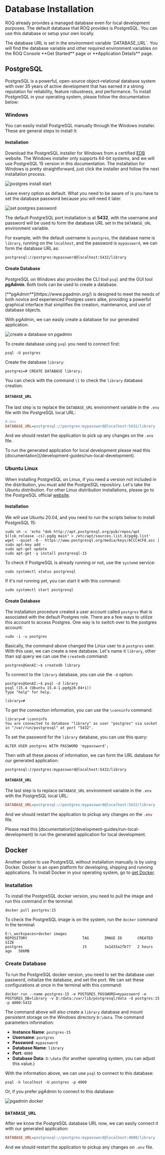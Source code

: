
# Database Installation

ROQ already provides a managed database even for local development purposes. The default database that ROQ provides is PostgreSQL. You can use this database or setup your own locally. 

<Callout type="info">
The database URL is set in the environment variable `DATABASE_URL`. You will find the database variable and other required environment variables on the ROQ Console **Get Started** page or **Application Details** page. 
</Callout>

## PostgreSQL

PostgreSQL is a powerful, open-source object-relational database system with over 35 years of active development that has earned it a strong reputation for reliability, feature robustness, and performance. To install PostgreSQL in your operating system, please follow the documentation below:

### Windows

You can easily install PostgreSQL manually through the Windows installer. These are general steps to install it:

#### Installation

Download the PostgreSQL installer for Windows from a certified [EDB](https://www.enterprisedb.com/downloads/postgres-postgresql-downloads) website. The Windows installer only supports 64-bit systems, and we will use PostgreSQL 15 version in this documentation. The installation for Windows is pretty straightforward, just click the installer and follow the next installation process.

![postgres install start](/postgresql-install-1.png)

Leave every option as default. What you need to be aware of is you have to set the database password because you will need it later.

![set postgres password](/postgresql-install-password.png)

The default PostgreSQL port installation is at **5432**, with the username and password will be used to form the database URL set in the `DATABASE_URL` environment variable. 

For example, with the default username is `postgres`, the database name is `library`, running on the `localhost`, and the password is `mypassword`, we can form the database URL as:

```shell
postgresql://postgres:mypassword@localhost:5432/library
```

#### Create Database

PostgreSQL on Windows also provides the CLI tool `psql` and the GUI tool **pgAdmin**. Both tools can be used to create a database.

<Callout type="info">
[**pgAdmin**](https://www.pgadmin.org/) is designed to meet the needs of both novice and experienced Postgres users alike, providing a powerful graphical interface that simplifies the creation, maintenance, and use of database objects.
</Callout>

With pgAdmin, we can easily create a database for our generated application.

![create a database on pgadmin](/pgadmin-create-db.png)

To create database using `psql` you need to connect first:

```shell
psql -U postgres
```
Create the database `library`:

```shell
postgres=# CREATE DATABASE library;
```

You can check with the command `\l` to check the `library` database creation.

#### `DATABASE_URL`

The last step is to replace the `DATABASE_URL` environment variable in the `.env` file with the PostgreSQL local URL:

```ini
#.env
DATABASE_URL=postgresql://postgres:mypassword@localhost:5432/library
```

And we should restart the application to pick up any changes on the `.env` file.

<Callout type="info">
To run the generated application for local development please read this [documentation](/development-guides/run-local-development).
</Callout>


### Ubuntu Linux

When installing PostgreSQL on Linux, if you need a version not included in the distribution, you must add the PostgreSQL repository. Let's take the Ubuntu distribution. For other Linux distribution installations, please go to the PostgreSQL official [website](https://www.postgresql.org/download/).

#### Installation

We will use Ubuntu 20.04, and you need to run the scripts below to install PostgreSQL 15:

```shell
sudo sh -c 'echo "deb http://apt.postgresql.org/pub/repos/apt $(lsb_release -cs)-pgdg main" > /etc/apt/sources.list.d/pgdg.list'
wget --quiet -O - https://www.postgresql.org/media/keys/ACCC4CF8.asc | sudo apt-key add -
sudo apt-get update
sudo apt-get -y install postgresql-15
```

To check if PostgreSQL is already running or not, use the `systemd` service:

```shell
sudo systemctl status postgresql
```

If it's not running yet, you can start it with this command:

```shell
sudo systemctl start postgresql
```

#### Create Database

The installation procedure created a user account called `postgres` that is associated with the default Postgres role. There are a few ways to utilize this account to access Postgres. One way is to switch over to the postgres account:

```shell
sudo -i -u postgres
```
Basically, the command above changed the Linux user to a `postgres` user. With this user, we can create a new database. Let's name it `library`, other than sql query we can use the `createdb` command:

```shell
postgres@GenAI:~$ createdb library
```
To connect to the `library` database, you can use the `-d` option:

```shell
postgres@GenAI:~$ psql -d library
psql (15.4 (Ubuntu 15.4-1.pgdg20.04+1))
Type "help" for help.

library=#
```

To get the connection information, you can use the `\conninfo` command:

```shell
library=# \conninfo
You are connected to database "library" as user "postgres" via socket in "/var/run/postgresql" at port "5432". 
```

To set the password for the `library` database, you can use this query:

```shell
ALTER USER postgres WITH PASSWORD 'mypassword';
```

Then with all these pieces of information, we can form the URL database for our generated application:

```shell
postgresql://postgres:mypassword@localhost:5432/library
```

#### `DATABASE_URL`

The last step is to replace `DATABASE_URL` environment variable in the `.env` with the PostgreSQL local URL:

```ini
DATABASE_URL=postgresql://postgres:mypassword@localhost:5432/library
```

And we should restart the application to pickup any changes on the `.env` file.

<Callout type="info">
Please read this [documentation](/development-guides/run-local-development) to run the generated application for local development.
</Callout>


## Docker

Another option to use PostgreSQL without installation manually is by using Docker. Docker is an open platform for developing, shipping and running applications. To install Docker in your operating system, go to [get Docker](https://docs.docker.com/get-docker/).

### Installation

To install the PostgreSQL docker version, you need to pull the image and run this command in the terminal:

```shell
docker pull postgres:15
```
To check the PostgreSQL image is on the system, run the `docker` command in the terminal:

```shell
E:\_workspaces>docker images
REPOSITORY                         TAG       IMAGE ID       CREATED       SIZE
postgres                           15        3a1d35a2fb77   2 hours ago   586MB
```

### Create Database 

To run the PostgreSQL docker version, you need to set the database user password, initialize the database, and set the port. We can set these configurations at once in the terminal with this command:

```shell
docker run --name postgres-15 -e POSTGRES_PASSWORD=mypassword -e POSTGRES_DB=library -v D:/data:/var/lib/postgresql/data -d postgres:15 -p 4000:5432
```
The command above will also create a `library` database and mount persistent storage on the Windows directory `D:\data`. The command parameters information:

- **Instance Name**: `postgres-15`
- **Username**: `postgres`
- **Password**: `mypassword`
- **Database Name**: `library`
- **Port**: `4000`
- **Database Data**: `D:\data` (for another operating system, you can adjust this value.)

With the information above, we can use `psql` to connect to this database:

```shell
psql -h localhost -U postgres -p 4000
```

Or, if you prefer pgAdmin to connect to this database:

![pgadmin docker](/pgadmin-docker.png)

### `DATABASE_URL`

After we know the PostgreSQL database URL now, we can easily connect it with our generated application:


```ini
DATABASE_URL=postgresql://postgres:mypassword@localhost:4000/library
```

And we should restart the application to pickup any changes on `.env` file.